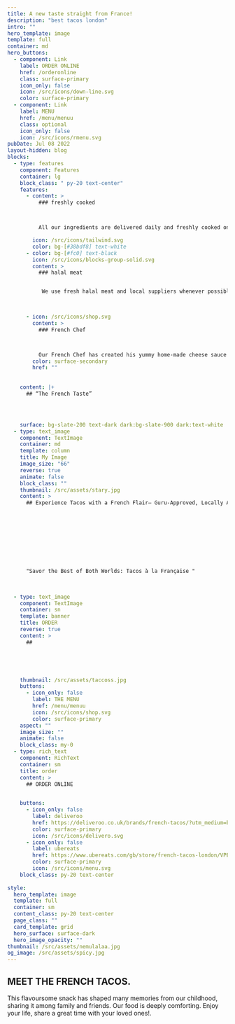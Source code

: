 ```yaml
---
title: A new taste straight from France!
description: "best tacos london"
intro: ""
hero_template: image
template: full
container: md
hero_buttons:
  - component: Link
    label: ORDER ONLINE
    href: /orderonline
    class: surface-primary
    icon_only: false
    icon: /src/icons/down-line.svg
    color: surface-primary
  - component: Link
    label: MENU
    href: /menu/menuu
    class: optional
    icon_only: false
    icon: /src/icons/rmenu.svg
pubDate: Jul 08 2022
layout-hidden: blog
blocks:
  - type: features
    component: Features
    container: lg
    block_class: " py-20 text-center"
    features:
      - content: >
          ### freshly cooked



          All our ingredients are delivered daily and freshly cooked on the premises.

        icon: /src/icons/tailwind.svg
        color: bg-[#38bdf8] text-white
      - color: bg-[#fc0] text-black
        icon: /src/icons/blocks-group-solid.svg
        content: >
          ### halal meat


           We use fresh halal meat and local suppliers whenever possible.


          
      - icon: /src/icons/shop.svg 
        content: >
          ### French Chef



          Our French Chef has created his yummy home-made cheese sauce which goes in every single French Taco!.
        color: surface-secondary
        href: ""
     
     
    content: |+
      ## “The French Taste”




    surface: bg-slate-200 text-dark dark:bg-slate-900 dark:text-white
  - type: text_image
    component: TextImage
    container: md
    template: column
    title: My Image
    image_size: "66"
    reverse: true
    animate: false
    block_class: ""
    thumbnail: /src/assets/stary.jpg
    content: >
      ## Experience Tacos with a French Flair– Guru-Approved, Locally Adored!
      









      "Savor the Best of Both Worlds: Tacos à la Française "
  

  
  - type: text_image
    component: TextImage
    container: sn
    template: banner
    title: ORDER
    reverse: true
    content: >
      ## 




      
    thumbnail: /src/assets/taccoss.jpg
    buttons:
      - icon_only: false
        label: THE MENU
        href: /menu/menuu
        icon: /src/icons/shop.svg
        color: surface-primary
    aspect: ""
    image_size: ""
    animate: false
    block_class: my-0
  - type: rich_text
    component: RichText
    container: sm
    title: order
    content: >
      ## ORDER ONLINE

   
    buttons:
      - icon_only: false
        label: deliveroo
        href: https://deliveroo.co.uk/brands/french-tacos/?utm_medium=backlink&utm_source=%20french-tacos&utm_campaign=webreferral
        color: surface-primary
        icon: /src/icons/delivero.svg
      - icon_only: false
        label: ubereats
        href: https://www.ubereats.com/gb/store/french-tacos-london/VPEZBuHBTbeENPFyiMttvQ
        color: surface-primary
        icon: /src/icons/menu.svg
    block_class: py-20 text-center
  
style:
  hero_template: image
  template: full
  container: sm
  content_class: py-20 text-center
  page_class: ""
  card_template: grid
  hero_surface: surface-dark
  hero_image_opacity: ""
thumbnail: /src/assets/nemulalaa.jpg
og_image: /src/assets/spicy.jpg
---
```


## MEET THE FRENCH TACOS.

This flavoursome snack has shaped many memories from our childhood, sharing it among family and friends. Our food is deeply comforting. Enjoy your life, share a great time with your loved ones!.
